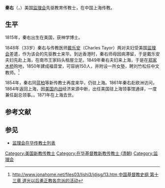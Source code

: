 {{Infobox Biography
|subject_name   = 秦右<br />Benjamin Jenkins
|image_name     = 
|image_size     = 
|image_caption  =  
|date_of_birth  = 1815年
|place_of_birth = 美国
|date_of_death  = 1871年
|place_of_death = [[上海|上海]]
|occupation     = 美国[[监理会|监理会]]传教士
}}
'''秦右'''（{{lang-en|'''Benjamin Jenkins'''}}，{{bd|1815年||1871年|}}）美国[[监理会|监理会]]先驱教育传教士，在中国上海传教。

==生平==
1815年，秦右出生在美国，获神学博士。

1848年（33岁）秦右与传教医师[[戴乐安|戴乐安]]（Charles Tayor）两对夫妇受美国[[监理会|监理会]]差遣，作为该会的先驱教士来华。到达香港时，秦右师母因病滞留，于是戴乐安夫妇先赴上海，在南市王家码头租屋立足。1849年秦右夫妇来上海，于是在[[郑家木桥|郑家木桥]]购地，1850年建成福音堂，可容纳150人，并附设一所女塾，聘刘竹松任中文教师。<ref>[http://www.jonahome.net/files03/lishi3/jdjsg/13.htm%20中国基督教史纲%20第十三章%20道光以后勇正教各宗派的活动 http://www.jonahome.net/files03/lishi3/jdjsg/13.htm 中国基督教史纲 第十三章 道光以后勇正教各宗派的活动]</ref>

1854年，秦右同[[蓝柏|蓝柏]]等新传教士再度来华，仍驻上海。1861年秦右赴欧洲访问，1864年返回上海，因[[美国内战|美国内战]]经济来源中断，出任美国驻上海领事馆通译，一度兼任副总领事。。1871年在上海去世。

== 参考文献 ==
{{Reflist}}

== 参见 ==
* [[监理会在华传教士列表|监理会在华传教士列表]]
{{上海基督教传教士}}
[[Category:美国新教传教士|Category:美国新教传教士]]
[[Category:在华基督教新教传教士_(清朝)|Category:在华基督教新教传教士 (清朝)]]
[[Category:监理会|Category:监理会]]